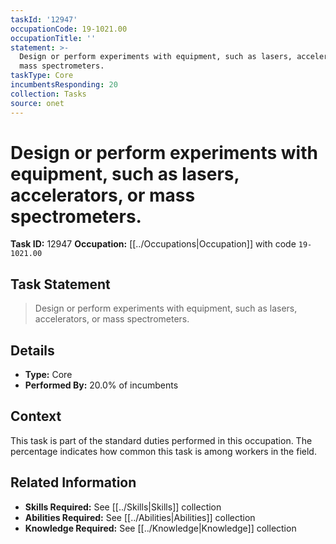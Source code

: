 ```yaml
---
taskId: '12947'
occupationCode: 19-1021.00
occupationTitle: ''
statement: >-
  Design or perform experiments with equipment, such as lasers, accelerators, or
  mass spectrometers.
taskType: Core
incumbentsResponding: 20
collection: Tasks
source: onet
---
```

# Design or perform experiments with equipment, such as lasers, accelerators, or mass spectrometers.

**Task ID:** 12947
**Occupation:** [[../Occupations|Occupation]] with code `19-1021.00`

## Task Statement

> Design or perform experiments with equipment, such as lasers, accelerators, or mass spectrometers.

## Details

- **Type:** Core
- **Performed By:** 20.0% of incumbents

## Context

This task is part of the standard duties performed in this occupation. The percentage indicates how common this task is among workers in the field.

## Related Information

- **Skills Required:** See [[../Skills|Skills]] collection
- **Abilities Required:** See [[../Abilities|Abilities]] collection
- **Knowledge Required:** See [[../Knowledge|Knowledge]] collection
